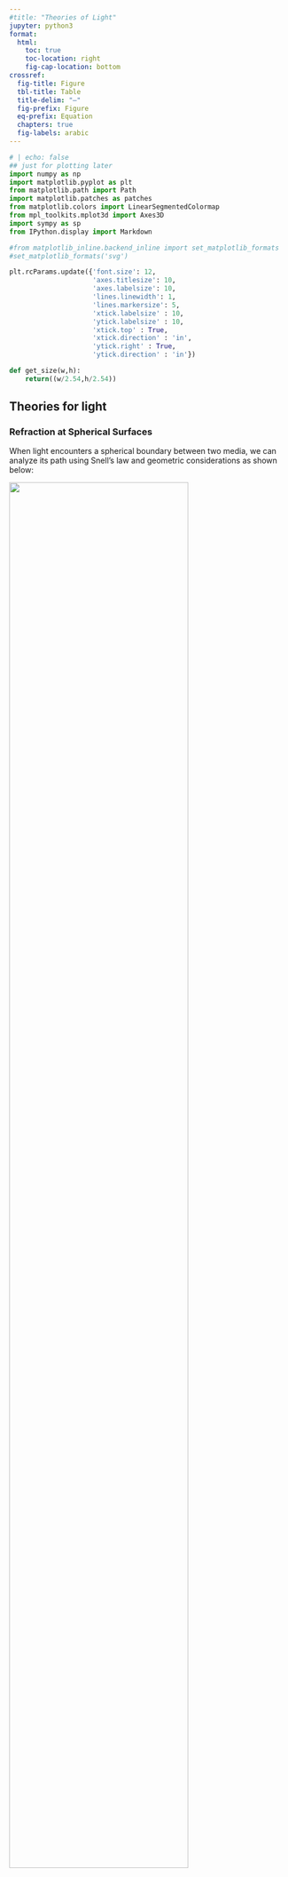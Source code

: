 ```yaml
---
#title: "Theories of Light"
jupyter: python3
format:
  html:
    toc: true
    toc-location: right
    fig-cap-location: bottom
crossref:
  fig-title: Figure
  tbl-title: Table
  title-delim: "—"
  fig-prefix: Figure
  eq-prefix: Equation
  chapters: true
  fig-labels: arabic
---
```



```python
# | echo: false
## just for plotting later
import numpy as np
import matplotlib.pyplot as plt
from matplotlib.path import Path
import matplotlib.patches as patches
from matplotlib.colors import LinearSegmentedColormap
from mpl_toolkits.mplot3d import Axes3D
import sympy as sp
from IPython.display import Markdown

#from matplotlib_inline.backend_inline import set_matplotlib_formats
#set_matplotlib_formats('svg')

plt.rcParams.update({'font.size': 12,
                     'axes.titlesize': 10,
                     'axes.labelsize': 10,
                     'lines.linewidth': 1,
                     'lines.markersize': 5,
                     'xtick.labelsize' : 10,
                     'ytick.labelsize' : 10,
                     'xtick.top' : True,
                     'xtick.direction' : 'in',
                     'ytick.right' : True,
                     'ytick.direction' : 'in'})

def get_size(w,h):
    return((w/2.54,h/2.54))
```


## Theories for light

### Refraction at Spherical Surfaces

When light encounters a spherical boundary between two media, we can analyze its path using Snell's law and geometric considerations as shown below:

::: {#fig-curved-surface fig-align="center"}
![](img/curved_surface.png){width=80%}

Refraction at a curved surface.
:::

To determine how an image forms, we need to find where rays originating from a point at distance $a$ from the surface will converge after refraction. Using Snell's law for a ray hitting the surface at angle $\alpha+\theta_1$:

$$n_{1}\sin(\alpha+\theta_1)=n_{2}\sin(\alpha-\theta_2)$$

Where:
$$\sin(\alpha)=\frac{y}{R}, \quad \tan(\theta_1)=\frac{y}{a}, \quad \tan(\theta_2)=\frac{y}{b}$$

For practical optical systems, we employ the **paraxial approximation**, where all angles are assumed small enough that:

$$\sin(\theta) \approx \theta+ O(\theta^{3}), \quad \tan(\theta) \approx \theta + O(\theta^{3}),\quad \cos(\theta)\approx 1 + O(\theta^{2})$$

This simplifies Snell's law to:

$$n_1(\alpha+\theta_1)=n_2(\alpha-\theta_2)$$

After appropriate transformations (detailed in the online lecture), we obtain:

$$\theta_2=\frac{n_2-n_1}{n_2 R}y -\frac{n_1}{n_2}\theta_1$$

and

$$y=y_1=y_2$$


This linear relationship between input ($y$, $\theta_1$) and output ($y$,$\theta_2$) parameters is a hallmark of paraxial optics and a result of the linearization of Snells law.

### Matrix Optics

The linear relation between input and output parameters allows us to express optical elements as linear transformations (matrices). This approach forms the foundation of **matrix optics**. For a lens, the matrix representation is:

$$\begin{pmatrix} y_2 \\ \theta_2 \end{pmatrix} = \begin{pmatrix} 1 & 0 \\ -\frac{1}{f} & 1 \end{pmatrix} \begin{pmatrix} y_1 \\ \theta_1 \end{pmatrix}$$

This 2×2 matrix is called the **ABCD matrix** of the lens. Thanks to the linearization of Snell's law, we can generalize this to any optical element:

$$\begin{pmatrix} y_2 \\
\theta_2 \end{pmatrix} = \begin{pmatrix} A & B \\ C & D \end{pmatrix} \begin{pmatrix} y_1 \\ \theta_1 \end{pmatrix}$$

Each element in the ABCD matrix has a specific physical meaning:

| Matrix Element | Physical Meaning |
|----------------|------------------|
| A | Magnification - relates output position to input position |
| B | Position-to-angle conversion - relates output position to input angle |
| C | Focusing power - relates output angle to input position |
| D | Angular magnification - relates output angle to input angle |

Every optical element can be characterized by these parameters. For example, a lens has C = -1/f (focusing power), while free space has B = d (position-dependent angle change). An important property is that the determinant of the matrix equals the ratio of refractive indices: det(M) = n₁/n₂, which equals 1 in a single medium.

Here are the ABCD matrices for common optical elements:

$$
\mathbf{M}=\begin{bmatrix}
A & B\\
C & D
\end{bmatrix} =\left[\begin{array}{ll}
1 & d \\
0 & 1
\end{array}\right] \tag{Free space}
$$

$$
\mathbf{M}=\left[\begin{array}{cc}
1 & 0 \\
0 & \frac{n_1}{n_2}
\end{array}\right] \tag{Planar interface}
$$

$$
\mathbf{M}=\left[\begin{array}{cc}
1 & 0 \\
-\frac{\left(n_2-n_1\right)}{n_2 R} & \frac{n_1}{n_2}
\end{array}\right] \tag{Spherical Boundary}
$$

$$
\mathbf{M}=\left[\begin{array}{cc}
1 & 0 \\
-\frac{1}{f} & 1
\end{array}\right] \tag{Thin Lens}
$$

For a system containing multiple optical elements, we simply multiply their matrices in the order that light passes through them:

$$
\mathrm{M}=\mathbf{M}_N \cdots \mathbf{M}_2 \mathbf{M}_1
$$

A ray entering the first optical element at a height $y_1$ at an angle $\theta_1$ is transformed according to the matrix $\mathbf{M}$ by the whole system. This elegant approach provides a powerful tool for analyzing complex optical systems efficiently.


::: {.callout-note collapse=true}
### Example: Optical Cloaking with Lens Systems

Optical cloaking refers to making objects "invisible" by guiding light rays around them such that to an observer, it appears as if the rays traveled through free space without encountering any object. Using matrix optics, we can design such a system.

::: {#fig-cloaking fig-align="center"}
![](img/cloacking.png){width=80%}

Example of a practical paraxial cloak. (a)–(c) A hand is cloaked for varying directions, while the background image is transmitted properly.(d) On-axis view of the ray optics cloaking device. (e) Setup using practical, easy to obtain optics, for demonstrating paraxial cloaking principles. (Photos by J. Adam Fenster, videos by Matthew Mann / University of Rochester) [Source](https://opg.optica.org/oe/fulltext.cfm?uri=oe-22-24-29465&id=304785)
:::


For perfect optical cloaking, the ABCD matrix of our system must be equivalent to that of free space:

$$
\mathbf{M}_{cloaking} = \left[\begin{array}{cc}
1 & d \\
0 & 1
\end{array}\right]
$$

Where $d$ is the total effective optical path length. Let's explore why we need exactly 4 lenses to achieve this.

#### Analysis of Different Lens Configurations

**1. Single Lens Configuration**

For a single lens with focal length $f$, the ABCD matrix is:

$$
\mathbf{M}_{single} = \left[\begin{array}{cc}
1 & 0 \\
-\frac{1}{f} & 1
\end{array}\right]
$$

This clearly cannot match the free space matrix due to the non-zero $C$ element.

**2. Two-Lens Configuration**

For two lenses with focal lengths $f_1$ and $f_2$ separated by distance $d_{12}$:

$$
\mathbf{M}_{two} = \left[\begin{array}{cc}
1 & 0 \\
-\frac{1}{f_2} & 1
\end{array}\right]
\left[\begin{array}{cc}
1 & d_{12} \\
0 & 1
\end{array}\right]
\left[\begin{array}{cc}
1 & 0 \\
-\frac{1}{f_1} & 1
\end{array}\right]
$$

When $d_{12} = f_1 + f_2$ (telescopic arrangement), this simplifies to:

$$
\mathbf{M}_{two} = \left[\begin{array}{cc}
-\frac{f_1}{f_2} & 0 \\
0 & -\frac{f_2}{f_1}
\end{array}\right]
$$

Since both magnification ($A$) and angular magnification ($D$) cannot simultaneously equal 1 while maintaining $\det(\mathbf{M}) = 1$, two lenses are insufficient.

**3. Three-Lens Configuration**

With three lenses, we have more parameters but still need to determine if we can satisfy all constraints simultaneously. For a three-lens system with focal lengths $f_1$, $f_2$, and $f_3$, separated by distances $d_{12}$ and $d_{23}$, the system matrix would be:

$$
\mathbf{M}_{three} =
\left[\begin{array}{cc}
1 & 0 \\
-\frac{1}{f_3} & 1
\end{array}\right]
\left[\begin{array}{cc}
1 & d_{23} \\
0 & 1
\end{array}\right]
\left[\begin{array}{cc}
1 & 0 \\
-\frac{1}{f_2} & 1
\end{array}\right]
\left[\begin{array}{cc}
1 & d_{12} \\
0 & 1
\end{array}\right]
\left[\begin{array}{cc}
1 & 0 \\
-\frac{1}{f_1} & 1
\end{array}\right]
$$

When multiplied out, the focusing power (C element) of the system is:

$$C = -\frac{1}{f_3} - \frac{1}{f_2} - \frac{1}{f_1} + \frac{d_{12}}{f_1f_2} + \frac{d_{23}}{f_2f_3} + \frac{d_{12}d_{23}}{f_1f_2f_3}$$

The magnification (A element) of the system is:

$$A = 1 - \frac{d_{12}}{f_1} - \frac{d_{23}}{f_2} + \frac{d_{12}d_{23}}{f_1f_2}$$

For perfect cloaking, we need both C = 0 and A = 1. From A = 1, we can derive:

$$\frac{d_{12}}{f_1} + \frac{d_{23}}{f_2} - \frac{d_{12}d_{23}}{f_1f_2} = 0$$

Solving for $d_{23}$, we get:

$$d_{23} = \frac{d_{12}/f_1}{1/f_2 - d_{12}/(f_1f_2)}$$

Substituting this into the condition for C = 0, we obtain a complex expression that places constraints on the possible values of $f_1$, $f_2$, and $f_3$. For typical lens configurations, this results in values that are difficult to realize physically, as it often requires either negative separations or negative focal lengths.

While the three-lens system provides more parameters to work with than the two-lens system, the mathematical constraints of simultaneously achieving zero focusing power (C = 0) and unit magnification (A = 1) still make perfect cloaking challenging with conventional optical elements.


**4. Four-Lens Configuration: The Solution**

We can arrange four lenses in two pairs:

- First pair (lenses 1 and 2): A beam compressor
- Second pair (lenses 3 and 4): A beam expander

For the beam compressor, with lenses at their combined focal length apart:

$$
\mathbf{M}_{comp} = \left[\begin{array}{cc}
-\frac{f_1}{f_2} & 0 \\
0 & -\frac{f_2}{f_1}
\end{array}\right]
$$

Similarly, for the beam expander:

$$
\mathbf{M}_{exp} = \left[\begin{array}{cc}
-\frac{f_3}{f_4} & 0 \\
0 & -\frac{f_4}{f_3}
\end{array}\right]
$$

The combined system matrix is:

$$
\mathbf{M}_{total} = \mathbf{M}_{exp} \times \mathbf{M}_{comp} = \left[\begin{array}{cc}
\frac{f_1}{f_2} \times \frac{f_3}{f_4} & 0 \\
0 & \frac{f_2}{f_1} \times \frac{f_4}{f_3}
\end{array}\right]
$$

For perfect cloaking, we need:
- $\frac{f_1}{f_2} \times \frac{f_3}{f_4} = 1$
- $\frac{f_2}{f_1} \times \frac{f_4}{f_3} = 1$

This is satisfied when $f_1 = f_4$ and $f_2 = f_3$.

With the lenses properly spaced and an additional free space distance $d_0$ between the two pairs, the complete system matrix becomes:

$$
\mathbf{M}_{cloaking} = \left[\begin{array}{cc}
1 & d_0 \\
0 & 1
\end{array}\right]
$$

Which perfectly mimics free space propagation, creating the optical cloaking effect.


```python
# Example of optical cloaking with four lenses using raytracing
from raytracing import *

# Define focal lengths (in mm)
f1 = 200
f2 = 75
f3 = f2  # f3 = f2 = 75
f4 = f1  # f4 = f1 = 200

# Create an optical path
path = ImagingPath()

# Add the four lenses with proper spacing
path.append(Space(d=100))  # Initial space before first lens
path.append(Lens(f=f1, label=f"f₁={f1}mm"))
path.append(Space(d=f1+f2))  # Distance between lens 1 and 2
path.append(Lens(f=f2, label=f"f₂={f2}mm"))
path.append(Space(d=100))  # Distance between lens pairs (d₀)
path.append(Lens(f=f3, label=f"f₃={f3}mm"))
path.append(Space(d=f3+f4))  # Distance between lens 3 and 4
path.append(Lens(f=f4, label=f"f₄={f4}mm"))
path.append(Space(d=100))  # Final space after last lens

# Display the ray path with custom figure size

path.display(raysList=[
    [Ray(y=5, theta=0)],
    [Ray(y=-5, theta=0)]
], interactive=False)

```
:::




### Multifocal Imaging

We would like to explore the concept of multifocal imaging to obtain 3D resolution from a single image.
In a microscope, an objective lens together with a tube lens is used to focus light from a sample onto a detector. Either the tube lens is no modified to shift the focal plane of the objective lens or one uses multiple tube lenses with different focal lengths with a single objective lens.


::: {#fig-multifocal-adapter fig-align="center"}
![](img/multifocal_imaging.png){width=80%}

The multifocal adapter. (a) Composition of the multifocal imaging setup. The multifocal adapter (MFA) is inserted into the light path between a standard dark-field microscope and a camera. (b) Composition of the multifocal adapter. Incoming light from the microscope is infinity projected by the lens f1 and split by three consecutive beam-splitters (b1 = 25/75; b2 = 33/67; b3 = 50/50). Five mirrors (m) guide the light into four separate optical paths. The lens f5 projects the four images onto the camera chip. The inter-plane distance is set by lenses of different focal length (f1 - f4). (c, d) Experimentally acquired (c) and simulated (d) (see Methods) multifocal dark-field images (planes 1 - 4, 20x objective) of a calibration grid at the four focal positions (indicated on the left side), where one of the four focal planes maps the grid sharply. Scale bar represents 20 µm. Experiment was performed six times with similar results. [Source](https://www.nature.com/articles/s41467-021-24768-4)
:::


```python
# | echo: false
# | code-fold: true
# Define symbols for our variables
f1, ft, Delta_ft, d, s = sp.symbols('f_1 f_t Delta_ft d s', real=True)

# Define matrices for each optical element
M_object_to_obj = sp.Matrix([[1, s], [0, 1]])  # Free space from object to objective lens
M_obj_lens = sp.Matrix([[1, 0], [-1/f1, 1]])  # Objective lens with focal length f1
M_obj_to_tube = sp.Matrix([[1, d], [0, 1]])  # Free space between objective and tube lens
M_tube_lens = sp.Matrix([[1, 0], [-1/(ft + Delta_ft), 1]])  # Modified tube lens
M_tube_to_camera = sp.Matrix([[1, ft], [0, 1]])  # Free space from tube lens to camera

# Calculate the system matrix
M_system = M_tube_to_camera * M_tube_lens * M_obj_to_tube * M_obj_lens * M_object_to_obj

# For sharp imaging, the B element (position-to-angle conversion) must be zero
B = M_system[0, 1]
B_simplified = sp.simplify(B)

# Solve for object distance s that gives perfect focusing
s_solution = sp.solve(B_simplified, s)[0]
s_solution = sp.simplify(s_solution)

# Display the solution
s_latex = sp.latex(s_solution)

```

In the simplest configuration of an objective lens and a tube lens, the light first travels from the object to the objective lens in free space for a distance $s$, which is represented by

```python
#| echo: false

Markdown(f'$$\nM_1={sp.latex(M_object_to_obj)}\n$$')
```

Then it is passing the objective lens with

```python
#| echo: false

Markdown(f'$$\nM_2={sp.latex(M_obj_lens)}\n$$')
```
traveling further through free space with distance $d$

```python
#| echo: false
Markdown(f'$$\nM_3={sp.latex(M_obj_to_tube)}\n$$')
```

and then hitting the tube lens with

```python
#| echo: false

Markdown(f'$$\nM_4={sp.latex(M_tube_lens)}\n$$')
```

where $\Delta_ft$ is a parameter modifying the original tube lens focal distance $f_t$.
Finally, the light will propagate to the detector at distance $f_t$ from the tube lens

```python
#| echo: false

Markdown(f'$$\nM_s={sp.latex(M_tube_to_camera)}\n$$')
```
gicing for the whole system:


$$
M_t=M_4 M_3 M_2 M_1
$$

The final matrix has again 4 parameters $A,B,C$ and $D$. For sharp imaging the parameter $B$ of the system must be equal to zero, as the outgoing light should be independent of the incoming angle. This is achieved


```python
#| echo: false

Markdown(f'$$\\delta s={sp.latex(s_solution)}-s_0\n$$')
```



```python
#| echo: false
#| label: fig-shift
#| fig-cap: "Plot of the solution with specific parameter values"
# Plot the solution with specific parameter values
f1_val = 0.18  # cm
ft_val = 18.0  # cm
d_val = 20.0   # cm

# Create a function to evaluate s_solution with these parameters
s_func = sp.lambdify(Delta_ft, s_solution.subs({f1: f1_val, ft: ft_val, d: d_val}))

# Generate data for plotting
delta_ft_range = np.linspace(-5, 5, 1000)  # Range of Delta_ft from -5 to 5 cm
s_values = [s_func(delta) for delta in delta_ft_range]

# Create the plot
plt.figure(figsize=get_size(10, 8),dpi=150)
plt.plot(delta_ft_range, (np.array(s_values)-0.18)*10*1000)
plt.axhline(y=0, color='r', linestyle='--', label=f'$f_1$ = {f1_val} cm')
plt.xlabel(r'$\Delta_{ft}$ [cm]')
plt.ylabel(r'$\delta s [µm]$')

plt.tight_layout()
plt.show()
```


::: {.callout-note collapse=true}
## The B Parameter

The **B parameter** is the most direct indicator of a sharp image in matrix optics.
For an optical system with ABCD matrix:
$$
\begin{pmatrix} y_2 \\ \theta_2 \end{pmatrix} =
\begin{pmatrix} A & B \\ C & D \end{pmatrix}
\begin{pmatrix} y_1 \\ \theta_1 \end{pmatrix}
$$

The output position is given by:
$$y_2 = Ay_1 + B\theta_1$$

For an image to be sharp, all rays originating from the same object point must converge to a single image point, regardless of their initial angles. This means that for a given $y_1$ (object position), the final position $y_2$ must be independent of the initial angle $\theta_1$.

This condition is satisfied when **B = 0**.

When B = 0:
- The final position depends only on the initial position ($y_2 = Ay_1$)
- All rays from a point source converge to a single point in the image plane
- The imaging is "stigmatic" (point-to-point mapping)

In our lens example, the system matrix was:
$$
\mathbf{M}_{system} =
\left[\begin{array}{cc}
1-\frac{d}{f} & d \\
-\frac{1}{f} & 1
\end{array}\right]
$$

For parallel input rays (different $y_1$ but all $\theta_1 = 0$), we needed A = 0 to make them all converge to a single point, which happened when d = f.

But for general imaging of points (not just parallel rays), the B = 0 condition is what determines whether the image is sharp. This is why, in optical design, finding conjugate planes (where B = 0) is essential for sharp imaging.
:::
